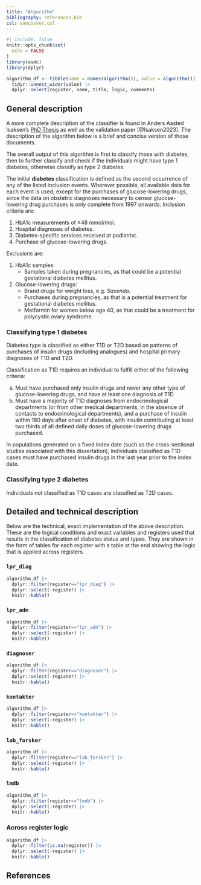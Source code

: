```yaml
---
title: "Algorithm"
bibliography: references.bib
csl: vancouver.csl
---
```


```r
#| include: false
knitr::opts_chunk$set(
  echo = FALSE
)
library(osdc)
library(dplyr)

algorithm_df <- tibble(name = names(algorithm()), value = algorithm()) |>
  tidyr::unnest_wider(value) |>
  dplyr::select(register, name, title, logic, comments)
```

## General description

A more complete description of the classifier is found in Anders Aasted
Isaksen's [PhD Thesis](https://aastedet.github.io/dissertation/) as well
as the validation paper [@Isaksen2023]. The description of the algorithm
below is a brief and concise version of those documents.

The overall output of this algorithm is first to classify those with
diabetes, then to further classify and check if the individuals might
have type 1 diabetes, otherwise classify as type 2 diabetes.

The initial **diabetes** classification is defined as the second
occurrence of any of the listed inclusion events. Wherever possible, all
available data for each event is used, except for the purchases of
glucose-lowering drugs, since the data on obstetric diagnoses necessary
to censor glucose-lowering drug purchases is only complete from 1997
onwards. Inclusion criteria are:

1.  HbA1c measurements of ≥48 mmol/mol.
2.  Hospital diagnoses of diabetes.
3.  Diabetes-specific services received at podiatrist.
4.  Purchase of glucose-lowering drugs.

Exclusions are:

1.  HbA1c samples:
    -   Samples taken during pregnancies, as that could be a potential
        gestational diabetes mellitus.
2.  Glucose-lowering drugs:
    -   Brand drugs for weight loss, e.g. *Saxenda*.
    -   Purchases during pregnancies, as that is a potential treatment
        for gestational diabetes mellitus.
    -   Metformin for women below age 40, as that could be a treatment
        for polycystic ovary syndrome.

### Classifying type 1 diabetes

Diabetes type is classified as either T1D or T2D based on patterns of
purchases of insulin drugs (including analogues) and hospital primary
diagnoses of T1D and T2D.

Classification as T1D requires an individual to fulfill either of the
following criteria:

a.  Must have purchased only insulin drugs and never any other type of
    glucose-lowering drugs, and have at least one diagnosis of T1D
b.  Must have a majority of T1D diagnoses from endocrinological
    departments (or from other medical departments, in the absence of
    contacts to endocrinological departments), and a purchase of insulin
    within 180 days after onset of diabetes, with insulin contributing
    at least two thirds of all defined daily doses of glucose-lowering
    drugs purchased.

In populations generated on a fixed index date (such as the
cross-sectional studies associated with this dissertation), individuals
classified as T1D cases must have purchased insulin drugs in the last
year prior to the index date.

### Classifying type 2 diabetes

Individuals not classified as T1D cases are classified as T2D cases.

## Detailed and technical description

Below are the technical, exact implementation of the above description.
These are the logical conditions and exact variables and registers used
that results in the classification of diabetes status and types. They
are shown in the form of tables for each register with a table at the
end showing the logic that is applied across registers.

### `lpr_diag`

```r
algorithm_df |> 
  dplyr::filter(register=="lpr_diag") |>
  dplyr::select(-register) |> 
  knitr::kable()
```

### `lpr_adm`

```r
algorithm_df |> 
  dplyr::filter(register=="lpr_adm") |>
  dplyr::select(-register) |> 
  knitr::kable()
```

### `diagnoser`

```r
algorithm_df |> 
  dplyr::filter(register=="diagnoser") |>
  dplyr::select(-register) |> 
  knitr::kable()
```

### `kontakter`

```r
algorithm_df |> 
  dplyr::filter(register=="kontakter") |>
  dplyr::select(-register) |> 
  knitr::kable()
```

### `lab_forsker`

```r
algorithm_df |> 
  dplyr::filter(register=="lab_forsker") |>
  dplyr::select(-register) |> 
  knitr::kable()
```

### `lmdb`

```r
algorithm_df |> 
  dplyr::filter(register=="lmdb") |>
  dplyr::select(-register) |> 
  knitr::kable()
```

### Across register logic

```r
algorithm_df |> 
  dplyr::filter(is.na(register)) |>
  dplyr::select(-register) |> 
  knitr::kable()
```

## References
